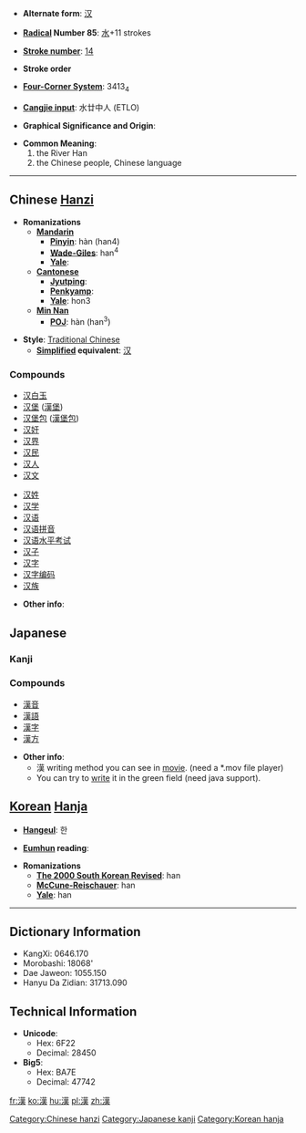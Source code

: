 * '''Alternate form''': [[汉]]

* '''[[Wiktionary:Chinese radical index| Radical]] Number 85''': [[Wiktionary:Chinese radical index 水|水]]+11 strokes

* '''[[Wiktionary:Chinese total strokes index|Stroke number]]''': [[Wiktionary:Chinese total strokes index 14|14]]

* '''Stroke order'''

* '''[[Wiktionary:Chinese four corner index|Four-Corner System]]''': 3413<sub>4</sub>

* '''[[Wiktionary:Chinese Cangjie index|Cangjie input]]''': 水廿中人 (ETLO)

* '''Graphical Significance and Origin''': 

* '''Common Meaning''': 
*#the River Han
*#the Chinese people, Chinese language

----

== Chinese [[Hanzi]] ==

* '''Romanizations'''
** '''[[Mandarin]]'''
*** '''[[Pinyin]]''': hàn (han4)
*** '''[[Wade-Giles]]''': han<sup>4</sup>
*** '''[[Yale]]''': 
** '''[[Cantonese]]'''
*** '''[[Jyutping]]''':
*** '''[[Penkyamp]]''': 
*** '''[[Yale]]''': hon3
**'''[[wikipedia:Min_Nan|Min Nan]]'''
***'''[[wikipedia:POJ|POJ]]''': hàn (han<sup>3</sup>)

* '''Style''': [[Traditional Chinese]] 
** '''[[Simplified Chinese|Simplified]] equivalent''': [[汉]]

===Compounds===
{{top}}
*[[汉白玉]]
*[[汉堡]] ([[汉堡|漢堡]])
*[[汉堡包]] ([[汉堡包|漢堡包]])
*[[汉奸]]
*[[汉界]]
*[[汉民]]
*[[汉人]]
*[[汉文]]
{{mid}}
*[[汉姓]]
*[[汉学]]
*[[汉语]]
*[[汉语拼音]]
*[[汉语水平考试]]
*[[汉子]]
*[[汉字]]
*[[汉字编码]]
*[[汉族]]
{{bottom}}

* '''Other info''':

== Japanese ==
===Kanji===
{{kanji|[[かん]] ([[kan]])|[[から]] ([[kara]]), [[おとこ]] ([[otoko]])}}

===Compounds===
*[[漢音]]
*[[漢語]]
*[[漢字]]
*[[漢方]]

* '''Other info''':
**漢 writing method you can see in [http://web.mit.edu/jpnet/ji/movies/2033.mov movie]. (need a *.mov file player)
**You can try to [http://web.mit.edu/jpnet/ji/data/2033.html write] it in the green field (need java support).

== [[Korean]] [[Hanja]] ==

* '''[[Hangeul]]''': 한

* '''[[Eumhun]] reading''': 

* '''Romanizations'''
** '''[[The 2000 South Korean Revised Romanization|The 2000 South Korean Revised]]''': han
** '''[[McCune-Reischauer]]''': han
** '''[[Yale]]''': han

----

== Dictionary Information ==

* KangXi: 0646.170
* Morobashi: 18068'
* Dae Jaweon: 1055.150
* Hanyu Da Zidian: 31713.090

== Technical Information ==

* '''Unicode''':
** Hex: 6F22
** Decimal: 28450
* '''Big5''':
** Hex: BA7E
** Decimal: 47742

<!--

[http://web.mit.edu/jpnet/ji/kuten/2033.html http://web.mit.edu/jpnet/ji/kuten/2033.html] - here you can see movie how to write the character in Japanese. Also you can see several compound meaning.

[http://www.yamagishi.ch/dixn/ http://www.yamagishi.ch/dixn/] - here you can see the sequence of writing more kanji than there are displayed in the movies. However the page is in [[German]] :(.

[http://www.csse.monash.edu.au/cgi-bin/cgiwrap/jwb/wwwjdic?1B Jim Breen's WWWJDIC Server] - Look for kanji parameters (like [[JIS code]], [[Kuten]], [[Shift-JIS]], [[Unicode]], [[Classic Nelson]], [[Bushu]] (radical no.), [[Stroke Count]], [[kanji grade|Grade]], [[Halpern NJECD Index]], [[kanji frequency|Frequency]], [[SKIP code]], [[Heisig index]], [[Gakken index]], [[S&H kanji Dictionary descriptor]], [[O'Neill index]], Korean reading(s), [[Pinyin]] reading(s), [[S&H Kana & kanji index]], [[New Nelson]], [[De Roo code]], [[Halpern KLD Index]], [[O'Neill's Essential kanji Index]], [[Four Corner code]], [[Morohashi index]], [[Morohashi index|Morohashi vol.page]], [[Henshall index]], ON reading(s), KUN reading(s), Nanori reading(s), English meanings)

[http://www.zhongwen.com Zhongwen.com] - look for hierarchical position.

-->

[[Category:Chinese hanzi]]
[[Category:Japanese kanji]]
[[Category:Korean hanja]]
[[fr:漢]]
[[ko:漢]]
[[hu:漢]]
[[pl:漢]]
[[zh:漢]]